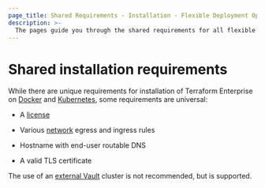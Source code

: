 ```yaml
---
page_title: Shared Requirements - Installation - Flexible Deployment Options - Terraform Enterprise
description: >-
  The pages guide you through the shared requirements for all flexible deployment options.
---
```


# Shared installation requirements

While there are unique requirements for installation of Terraform Enterprise on [Docker](/terraform/enterprise/flexible-deployments/install/docker/requirements) and [Kubernetes](/terraform/enterprise/flexible-deployments/install/kubernetes/requirements), some requirements are universal:

- A [license](/terraform/enterprise/flexible-deployments/install/requirements/license)

- Various [network](/terraform/enterprise/flexible-deployments/install/requirements/network) egress and ingress rules

- Hostname with end-user routable DNS

- A valid TLS certificate

The use of an [external Vault](/terraform/enterprise/flexible-deployments/install/requirements/vault) cluster is not recommended, but is supported.
